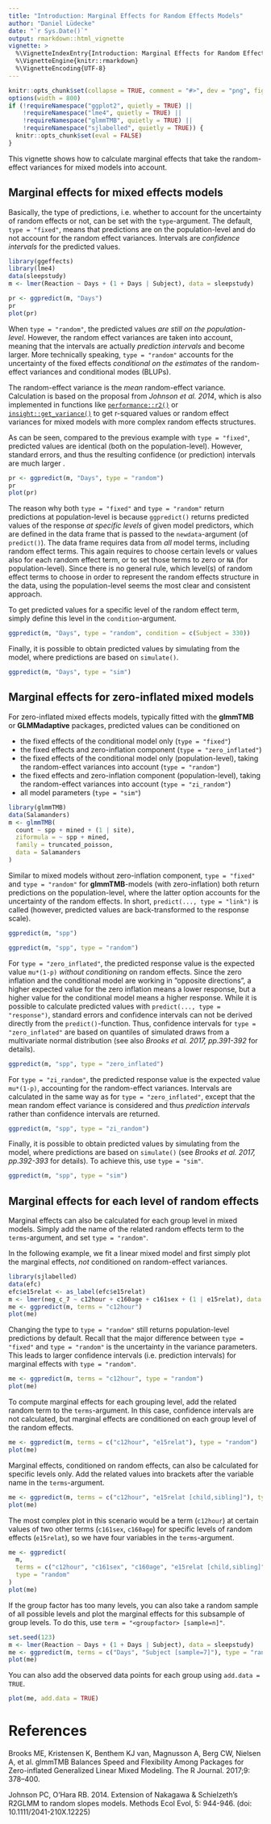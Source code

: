 ```yaml
---
title: "Introduction: Marginal Effects for Random Effects Models"
author: "Daniel Lüdecke"
date: "`r Sys.Date()`"
output: rmarkdown::html_vignette
vignette: >
  %\VignetteIndexEntry{Introduction: Marginal Effects for Random Effects Models}
  %\VignetteEngine{knitr::rmarkdown}
  %\VignetteEncoding{UTF-8}
---
```


```r
knitr::opts_chunk$set(collapse = TRUE, comment = "#>", dev = "png", fig.width = 7, fig.height = 4, message = FALSE, warning = FALSE)
options(width = 800)
if (!requireNamespace("ggplot2", quietly = TRUE) ||
    !requireNamespace("lme4", quietly = TRUE) ||
    !requireNamespace("glmmTMB", quietly = TRUE) ||
    !requireNamespace("sjlabelled", quietly = TRUE)) {
  knitr::opts_chunk$set(eval = FALSE)
}
```

This vignette shows how to calculate marginal effects that take the random-effect variances for mixed models into account. 

## Marginal effects for mixed effects models

Basically, the type of predictions, i.e. whether to account for the uncertainty of random effects or not, can be set with the `type`-argument. The default, `type = "fixed"`, means that predictions are on the population-level and do not account for the random effect variances. Intervals are _confidence intervals_ for the predicted values.

```r
library(ggeffects)
library(lme4)
data(sleepstudy)
m <- lmer(Reaction ~ Days + (1 + Days | Subject), data = sleepstudy)

pr <- ggpredict(m, "Days")
pr
plot(pr)
```

When `type = "random"`, the predicted values _are still on the population-level_. However, the random effect variances are taken into account, meaning that the intervals are actually _prediction intervals_ and become larger. More technically speaking, `type = "random"` accounts for the uncertainty of the fixed effects _conditional on the estimates_ of the random-effect variances and conditional modes (BLUPs).

The random-effect variance is the _mean_ random-effect variance. Calculation is based on the proposal from _Johnson et al. 2014_, which is also implemented in functions like [`performance::r2()`](https://easystats.github.io/performance/reference/r2_nakagawa.html) or [`insight::get_variance()`](https://easystats.github.io/insight/reference/get_variance.html) to get r-squared values or random effect variances for mixed models with more complex random effects structures.

As can be seen, compared to the previous example with `type = "fixed"`, predicted values are identical (both on the population-level). However, standard errors, and thus the resulting confidence (or prediction) intervals are much larger .

```r
pr <- ggpredict(m, "Days", type = "random")
pr
plot(pr)
```

The reason why both `type = "fixed"` and `type = "random"` return predictions at population-level is because `ggpredict()` returns predicted values of the response _at specific levels_ of given model predictors, which are defined in the data frame that is passed to the `newdata`-argument (of `predict()`). The data frame requires data from _all_ model terms, including random effect terms. This again requires to choose certain levels or values also for each random effect term, or to set those terms to zero or `NA` (for population-level). Since there is no general rule, which level(s) of random effect terms to choose in order to represent the random effects structure in the data, using the population-level seems the most clear and consistent approach.

To get predicted values for a specific level of the random effect term, simply define this level in the `condition`-argument.

```r
ggpredict(m, "Days", type = "random", condition = c(Subject = 330))
```

Finally, it is possible to obtain predicted values by simulating from the model, where predictions are based on `simulate()`.
 
```r
ggpredict(m, "Days", type = "sim")
```

## Marginal effects for zero-inflated mixed models

For zero-inflated mixed effects models, typically fitted with the **glmmTMB** or **GLMMadaptive** packages, predicted values can be conditioned on

  * the fixed effects of the conditional model only (`type = "fixed"`)
  * the fixed effects and zero-inflation component (`type = "zero_inflated"`)
  * the fixed effects of the conditional model only (population-level), taking the random-effect variances into account (`type = "random"`)
  * the fixed effects and zero-inflation component (population-level), taking the random-effect variances into account (`type = "zi_random"`)
  * all model parameters (`type = "sim"`)

```r
library(glmmTMB)
data(Salamanders)
m <- glmmTMB(
  count ~ spp + mined + (1 | site), 
  ziformula = ~ spp + mined, 
  family = truncated_poisson, 
  data = Salamanders
)
```

Similar to mixed models without zero-inflation component, `type = "fixed"` and `type = "random"` for **glmmTMB**-models (with zero-inflation) both return predictions on the population-level, where the latter option accounts for the uncertainty of the random effects. In short, `predict(..., type = "link")` is called (however, predicted values are back-transformed to the response scale).

```r
ggpredict(m, "spp")

ggpredict(m, "spp", type = "random")
```

For `type = "zero_inflated"`, the predicted response value is the expected value `mu*(1-p)` _without conditioning_ on random effects. Since the zero inflation and the conditional model are working in "opposite directions", a higher expected value for the zero inflation means a lower response, but a higher value for the conditional model means a higher response. While it is possible to calculate predicted values with `predict(..., type = "response")`, standard errors and confidence intervals can not be derived directly from the `predict()`-function. Thus, confidence intervals for `type = "zero_inflated"` are based on quantiles of simulated draws from a multivariate normal distribution (see also _Brooks et al. 2017, pp.391-392_ for details).


```r
ggpredict(m, "spp", type = "zero_inflated")
```

For `type = "zi_random"`, the predicted response value is the expected value `mu*(1-p)`, accounting for the random-effect variances. Intervals are calculated in the same way as for `type = "zero_inflated"`, except that the mean random effect variance is considered and thus _prediction intervals_ rather than confidence intervals are returned.

```r
ggpredict(m, "spp", type = "zi_random")
```

Finally, it is possible to obtain predicted values by simulating from the model, where predictions are based on `simulate()` (see _Brooks et al. 2017, pp.392-393_ for details). To achieve this, use `type = "sim"`.
 
```r
ggpredict(m, "spp", type = "sim")
```

## Marginal effects for each level of random effects

Marginal effects can also be calculated for each group level in mixed models. Simply add the name of the related random effects term to the `terms`-argument, and set `type = "random"`.

In the following example, we fit a linear mixed model and first simply plot the marginal effects, _not_ conditioned on random-effect variances.

```r
library(sjlabelled)
data(efc)
efc$e15relat <- as_label(efc$e15relat)
m <- lmer(neg_c_7 ~ c12hour + c160age + c161sex + (1 | e15relat), data = efc)
me <- ggpredict(m, terms = "c12hour")
plot(me)
```

Changing the type to `type = "random"` still returns population-level predictions by default. Recall that the major difference between `type = "fixed"` and `type = "random"` is the uncertainty in the variance parameters. This leads to larger confidence intervals (i.e. prediction intervals) for marginal effects with `type = "random"`.

```r
me <- ggpredict(m, terms = "c12hour", type = "random")
plot(me)
```

To compute marginal effects for each grouping level, add the related random term to the `terms`-argument. In this case, confidence intervals are not calculated, but marginal effects are conditioned on each group level of the random effects.

```r
me <- ggpredict(m, terms = c("c12hour", "e15relat"), type = "random")
plot(me)
```

Marginal effects, conditioned on random effects, can also be calculated for specific levels only. Add the related values into brackets after the variable name in the `terms`-argument.

```r
me <- ggpredict(m, terms = c("c12hour", "e15relat [child,sibling]"), type = "random")
plot(me)
```

The most complex plot in this scenario would be a term (`c12hour`) at certain values of two other terms (`c161sex`, `c160age`) for specific levels of random effects (`e15relat`), so we have four variables in the `terms`-argument.

```r
me <- ggpredict(
  m, 
  terms = c("c12hour", "c161sex", "c160age", "e15relat [child,sibling]"), 
  type = "random"
)
plot(me)
```

If the group factor has too many levels, you can also take a random sample of all possible levels and plot the marginal effects for this subsample of group levels. To do this, use `term = "<groupfactor> [sample=n]"`.

```r
set.seed(123)
m <- lmer(Reaction ~ Days + (1 + Days | Subject), data = sleepstudy)
me <- ggpredict(m, terms = c("Days", "Subject [sample=7]"), type = "random")
plot(me)
```

You can also add the observed data points for each group using `add.data = TRUE`.

```r
plot(me, add.data = TRUE)
```

# References

Brooks ME, Kristensen K, Benthem KJ van, Magnusson A, Berg CW, Nielsen A, et al. glmmTMB Balances Speed and Flexibility Among Packages for Zero-inflated Generalized Linear Mixed Modeling. The R Journal. 2017;9: 378–400.

Johnson PC, O'Hara RB. 2014. Extension of Nakagawa & Schielzeth's R2GLMM to random slopes models. Methods Ecol Evol, 5: 944-946. (doi: 10.1111/2041-210X.12225)
